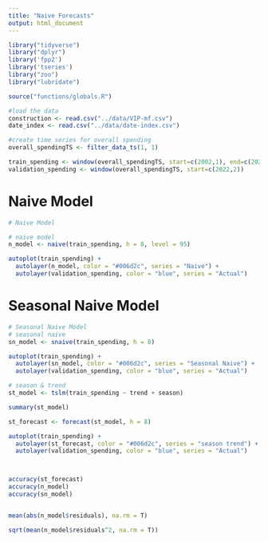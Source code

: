 ```yaml
---
title: "Naive Forecasts"
output: html_document
---
```

```r
library("tidyverse")
library("dplyr")
library('fpp2')
library('tseries')
library("zoo")
library("lubridate")
```

```r

source("functions/globals.R")

```

```r
#load the data
construction <- read.csv("../data/VIP-mf.csv")
date_index <- read.csv("../data/date-index.csv")
```
```r
#create time series for overall spending
overall_spendingTS <- filter_data_ts(1, 1)

train_spending <- window(overall_spendingTS, start=c(2002,1), end=c(2022,1))
validation_spending <- window(overall_spendingTS, start=c(2022,2))
```

# Naive Model
```r
# Naive Model

# naive model
n_model <- naive(train_spending, h = 8, level = 95)

autoplot(train_spending) +
  autolayer(n_model, color = "#006d2c", series = "Naive") +
  autolayer(validation_spending, color = "blue", series = "Actual")

```

# Seasonal Naive Model
```r
# Seasonal Naive Model
# seasonal naive
sn_model <- snaive(train_spending, h = 8)

autoplot(train_spending) +
  autolayer(sn_model, color = "#006d2c", series = "Seasonal Naive") +
  autolayer(validation_spending, color = "blue", series = "Actual")
```

```r
# season & trend
st_model <- tslm(train_spending ~ trend + season)

summary(st_model)

st_forecast <- forecast(st_model, h = 8)

autoplot(train_spending) +
  autolayer(st_forecast, color = "#006d2c", series = "season trend") +
  autolayer(validation_spending, color = "blue", series = "Actual")



accuracy(st_forecast)
accuracy(n_model)
accuracy(sn_model)


mean(abs(n_model$residuals), na.rm = T)

sqrt(mean(n_model$residuals^2, na.rm = T))
```
